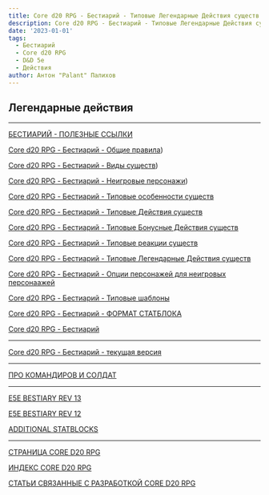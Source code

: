 ```yaml
---
title: Core d20 RPG - Бестиарий - Типовые Легендарные Действия существ
description: Core d20 RPG - Бестиарий - Типовые Легендарные Действия существ
date: '2023-01-01'
tags:
  - Бестиарий
  - Core d20 RPG
  - D&D 5e
  - Действия
author: Антон "Palant" Палихов
---
```


## Легендарные действия

---

[БЕСТИАРИЙ - ПОЛЕЗНЫЕ ССЫЛКИ](https://cyborgsandmages.com/posts/cored20rpg/bestiary-1)

[Core d20 RPG - Бестиарий - Общие правила](https://cyborgsandmages.com/posts/cored20rpg/bestiary-rules))

[Core d20 RPG - Бестиарий - Виды существ](https://cyborgsandmages.com/posts/cored20rpg/bestiary-creature-types))

[Core d20 RPG - Бестиарий - Неигровые персонажи](https://cyborgsandmages.com/posts/cored20rpg/bestiary-npc))

[Core d20 RPG - Бестиарий - Типовые особенности существ](https://cyborgsandmages.com/posts/cored20rpg/bestiary-traits)

[Core d20 RPG - Бестиарий - Типовые Действия существ](https://cyborgsandmages.com/posts/cored20rpg/bestiary-actions)

[Core d20 RPG - Бестиарий - Типовые Бонусные Действия существ](https://cyborgsandmages.com/posts/cored20rpg/bestiary-bonus-actions)

[Core d20 RPG - Бестиарий - Типовые реакции существ](https://cyborgsandmages.com/posts/cored20rpg/bestiary-reactions)

[Core d20 RPG - Бестиарий - Типовые Легендарные Действия существ](https://cyborgsandmages.com/posts/cored20rpg/bestiary-legendary-actions)

[Core d20 RPG - Бестиарий - Опции персонажей для неигровых персонаажей](https://cyborgsandmages.com/posts/cored20rpg/bestiary-pc-options-for-npc)

[Core d20 RPG - Бестиарий - Типовые шаблоны](https://cyborgsandmages.com/posts/cored20rpg/bestiary-templates)

[Core d20 RPG - Бестиарий - ФОРМАТ СТАТБЛОКА](/posts/cored20rpg/bestiary-statblock)

[Core d20 RPG - Бестиарий](https://cyborgsandmages.com/posts/core-d20/bestiary)

---

[Core d20 RPG - Бестиарий - текущая версия](https://1drv.ms/w/s!Atcrhwwo1lBA5JRFT2Ce_TYOF5UAEg?e=OkpOIj)


---

[ПРО КОМАНДИРОВ И СОЛДАТ](https://cyborgsandmages.com/posts/core-d20/about-commanders-and-units)

---

[E5E BESTIARY REV 13](https://1drv.ms/w/s!Atcrhwwo1lBA2YMLOf2_oW923CRzlw?e=zKguUK)

[E5E BESTIARY REV 12](https://1drv.ms/w/s!Atcrhwwo1lBA1_AFBntbrfdY9VE5-A?e=i427eK)

[ADDITIONAL STATBLOCKS](https://1drv.ms/w/s!Atcrhwwo1lBA19xPShMJ5qjesqPpaA?e=IkqJmE)

---

[СТРАНИЦА CORE D20 RPG](https://cyborgsandmages.com/cored20rpg/)

[ИНДЕКС CORE D20 RPG](https://cyborgsandmages.com/cored20rpg/1)

[СТАТЬИ СВЯЗАННЫЕ С РАЗРАБОТКОЙ CORE D20 RPG](https://cyborgsandmages.com/core-d20/1)
